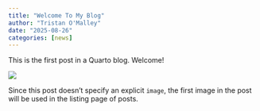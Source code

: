 ```yaml
---
title: "Welcome To My Blog"
author: "Tristan O'Malley"
date: "2025-08-26"
categories: [news]
---
```


This is the first post in a Quarto blog. Welcome!

![](thumbnail.jpg)

Since this post doesn't specify an explicit `image`, the first image in the post will be used in the listing page of posts.

